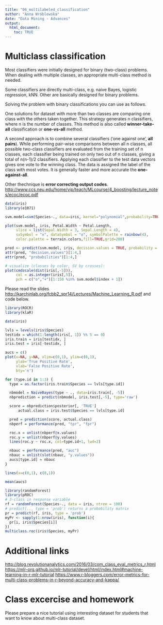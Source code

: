 ```yaml
---
title: "06_multilabeled_classification"
author: "Anna Wróblewska"
date: "Data Mining - Advances"
output: 
  html_document:
    toc: TRUE
---
```


# Multiclass classification
Most classifiers were initially designed for binary (two-class) problems. When dealing with multiple classes, an appropriate multi-class method is needed.

Some classifiers are directly multi-class, e.g. naive Bayes, logistic regression, kNN. Other are basically designed for binary problems.

Solving the problem with binary classifications you can use as follows.

One solutions for dataset with more than two classes are comparing one class with the others taken together. This strategy generates n classifiers, where n is the number of classes. This method is also called **winner-take-all** classification or **one-vs-all** method. 

A second approach is to combine several classifiers (‘one against one’, **all pairs**). While performing pair-wise comparisons between all n classes, all possible two-class classifiers are evaluated from the training set of n classes, each classifier being trained on only two out of n classes, giving a total of n(n-1)/2 classifiers. Applying each classifier to the test data vectors gives one vote to the winning class. The data is assigned the label of the class with most votes. It is generally faster and more accurate the **one-against-all**.

Other thechnique is **error correcting output codes**. <http://www.ccs.neu.edu/home/vip/teach/MLcourse/4_boosting/lecture_notes/ecoc/ecoc.pdf>

```r
data(iris)
library(e1071)

svm.model=svm(Species~., data=iris, kernel="polynomial",probability=TRUE)

plot(svm.model, iris, Petal.Width ~ Petal.Length,
     slice = list(Sepal.Width = 3, Sepal.Length = 4),
     svSymbol = "x", dataSymbol = "o", symbolPalette = rainbow(4),
     color.palette = terrain.colors,fill=TRUE,grid=200)

pred <- predict(svm.model, iris, decision.values = TRUE, probability = TRUE)
attr(pred, "decision.values")[1:4,]
attr(pred, "probabilities")[1:4,]

# visualize (classes by color, SV by crosses):
plot(cmdscale(dist(iris[,-5])),
     col = as.integer(iris[,5]),
     pch = c("o","+")[1:150 %in% svm.model$index + 1])

```
Please read the slides <http://karchinlab.org/fcbb2_spr14/Lectures/Machine_Learning_R.pdf> and code below.
```r
library(ROCR)
library(klaR)

data(iris)

lvls = levels(iris$Species)
testidx = which(1:length(iris[, 1]) %% 5 == 0) 
iris.train = iris[testidx, ]
iris.test = iris[-testidx, ]

aucs = c()
plot(x=NA, y=NA, xlim=c(0,1), ylim=c(0,1),
     ylab='True Positive Rate',
     xlab='False Positive Rate',
     bty='n')

for (type.id in 1:3) {
  type = as.factor(iris.train$Species == lvls[type.id])

  nbmodel = NaiveBayes(type ~ ., data=iris.train[, -5])
  nbprediction = predict(nbmodel, iris.test[,-5], type='raw')

  score = nbprediction$posterior[, 'TRUE']
      actual.class = iris.test$Species == lvls[type.id]

  pred = prediction(score, actual.class)
  nbperf = performance(pred, "tpr", "fpr")

  roc.x = unlist(nbperf@x.values)
  roc.y = unlist(nbperf@y.values)
  lines(roc.y ~ roc.x, col=type.id+1, lwd=2)

  nbauc = performance(pred, "auc")
  nbauc = unlist(slot(nbauc, "y.values"))
  aucs[type.id] = nbauc
}

lines(x=c(0,1), c(0,1))

mean(aucs)
```

```r
library(randomForest)
library(pROC)
# 3-class in response variable
rf = randomForest(Species~., data = iris, ntree = 100)
# predict(.., type = 'prob') returns a probability matrix
pr = predict(rf, iris, type = 'prob')
myPr <- sapply(1:nrow(iris), function(i){
  pr[i, iris$Species[i]]
})
multiclass.roc(iris$Species, myPr)
```

# Additional links
<http://blog.revolutionanalytics.com/2016/03/com_class_eval_metrics_r.html>
<https://mlr-org.github.io/mlr-tutorial/devel/html/index.html#machine-learning-in-r-mlr-tutorial>
<https://www.r-bloggers.com/error-metrics-for-multi-class-problems-in-r-beyond-accuracy-and-kappa/>

# Class excercise and homework

Please prepare a nice tutorial using interesting dataset for students that want to know about multi-class dataset.
